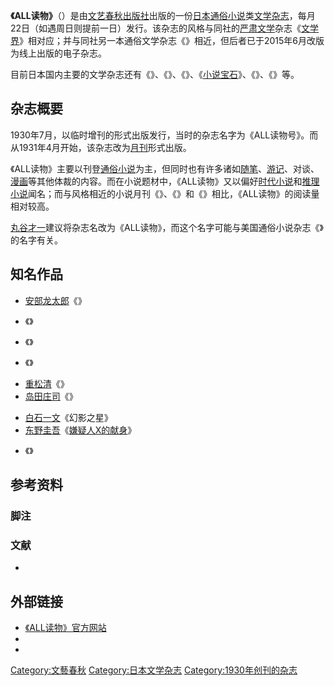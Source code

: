 {{No footnotes|time=2020-08-01T14:07:39+00:00}}
{{NoteTA
|G1 = Literature
|G2 = People
}}

{{Infobox Magazine
| 名称      = ALL读物
| 原名      = {{lang|ja|オール讀物}}
| 英文名    = {{lang|en|All Yomimono}}
| 标志      = All Yomimono logo.png
| 标志大小  = 200px
| 图像      = All Yomimono 202008 cover.jpg
| 图像大小  = 240px
| 图像说明  = 2020年8月号封面
| 发行期间  = 1930年7月迄今
| 类别      = [[:Category:文学期刊|文学期刊]]
| 发行周期  = [[月刊|月刊]]
| 公司      = [[文藝春秋|文艺春秋出版社]]
| 创刊地区  = {{JPN}}
| 语言      = [[日本语|日本语]]
| 网站      = {{URL|https://www.bunshun.co.jp/business/ooruyomimono/backnumber.html|《ALL读物》官方网站}}
| issn      = 
}}

'''《ALL读物》'''（{{Jpn|j=オール讀物|kk=オールよみもの|rm=Ōru Yomimono}}）是由[[文藝春秋|文艺春秋出版社]]出版的一份[[日本|日本]][[大眾文學|通俗小说]]类[[文学|文学]][[杂志|杂志]]，每月22日（如遇周日则提前一日）发行。该杂志的风格与同社的[[严肃文学|严肃文学]]杂志《[[文学界|文学界]]》相对应；并与同社另一本通俗文学杂志《{{Link-ja|别册文艺春秋|別册文藝春秋}}》相近，但后者已于2015年6月改版为线上出版的电子杂志。

目前日本国内主要的文学杂志还有《{{Link-ja|小说现代|小説現代}}》、《{{Link-ja|小说新潮|小説新潮}}》、《{{Link-ja|小说昴|小説すばる}}》、《[[小说宝石|小说宝石]]》、《{{Link-ja|小说 野性时代|小説 野性時代}}》、《{{Link-ja|月刊J Novel|月刊ジェイ・ノベル}}》等。

== 杂志概要 ==
1930年7月，以临时增刊的形式出版发行，当时的杂志名字为《ALL读物号》。而从1931年4月开始，该杂志改为[[月刊|月刊]]形式出版。

《ALL读物》主要以刊登[[通俗小说|通俗小说]]为主，但同时也有许多诸如[[随笔|随笔]]、[[游记|游记]]、对谈、[[漫画|漫画]]等其他体裁的内容。而在小说题材中，《ALL读物》又以偏好[[时代小说|时代小说]]和[[推理小说|推理小说]]闻名；而与风格相近的小说月刊《{{Link-ja|小说现代|小説現代}}》、《{{Link-ja|小说新潮|小説新潮}}》和《{{Link-ja|小说昴|小説すばる}}》相比，《ALL读物》的阅读量相对较高。

[[丸谷才一|丸谷才一]]建议将杂志名改为《ALL读物》，而这个名字可能与美国通俗小说杂志《{{Link-en|大船 (美国杂志)|Argosy (magazine)|All Reading}}》的名字有关。

== 知名作品 ==
{{Col-begin}}
{{Col-3}}
* [[安部龙太郎|安部龙太郎]]《{{lang|ja|姫神}}》
* {{Link-ja|今野敏|今野敏}}《{{lang|ja|アクティブメジャーズ}}》
* {{Link-ja|佐佐木让|佐々木譲}}《{{lang|ja|地層捜査}}》
{{Col-3}}
* {{Link-ja|佐藤爱子 (作家)|佐藤愛子 (作家)|佐藤爱子}}《{{lang|ja|これでおしまい 我が老後}}》
* [[重松清|重松清]]《{{lang|ja|きみ去りしのち}}》
* [[岛田庄司|岛田庄司]]《{{Link-ja|幻肢 (电影)|幻肢 (映画)|幻肢}}》
{{Col-3}}
* [[白石一文|白石一文]]《幻影之星》
* [[东野圭吾|东野圭吾]]《[[嫌疑人X的献身|嫌疑人X的献身]]》
* {{Link-ja|高见泽俊彦|高見沢俊彦}}《{{Link-ja|音叉 (小说)|音叉 (小説)|音叉}}》
{{Col-end}}

== 参考资料 ==
=== 脚注 ===
{{Reflist}}

=== 文献 ===
* {{cite book |author1={{Link-ja|大村彦次郎|大村彦次郎}} |title=文壇栄華物語 |date=2009 |publisher=[[筑摩书房|筑摩书房]] |isbn=9784480426574 |edition=再版 |url=https://books.google.com/books?id=G-HSQgAACAAJ |accessdate=2020-08-01}}

== 外部链接 ==
* [https://www.bunshun.co.jp/business/ooruyomimono/backnumber.html 《ALL读物》官方网站]{{Wayback|url=https://www.bunshun.co.jp/business/ooruyomimono/backnumber.html |date=20200709095844 }}{{ja}}
* {{Twitter|ooru_yomimono|ALL读物}}
* {{Facebook|ooru.yomimono|ALL读物}}

{{文艺春秋}}
{{Portal bar|日本|文学}}
{{Authority control}}
{{DEFAULTSORT:Ooruyomimono}}

[[Category:文藝春秋|Category:文藝春秋]]
[[Category:日本文学杂志|Category:日本文学杂志]]
[[Category:1930年创刊的杂志|Category:1930年创刊的杂志]]